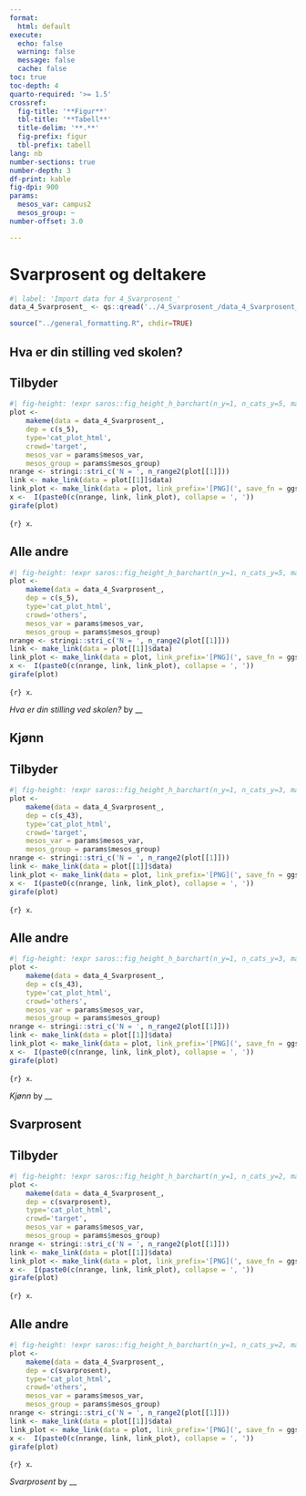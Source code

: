 ```yaml
---
format:
  html: default
execute:
  echo: false
  warning: false
  message: false
  cache: false
toc: true
toc-depth: 4
quarto-required: '>= 1.5'
crossref:
  fig-title: '**Figur**'
  tbl-title: '**Tabell**'
  title-delim: '**.**'
  fig-prefix: figur
  tbl-prefix: tabell
lang: nb
number-sections: true
number-depth: 3
df-print: kable
fig-dpi: 900
params:
  mesos_var: campus2
  mesos_group: ~
number-offset: 3.0

---
```

# Svarprosent og deltakere
```r
#| label: 'Import data for 4_Svarprosent_'
data_4_Svarprosent_ <- qs::qread('../4_Svarprosent_/data_4_Svarprosent_.qs')
```
```r
source("../general_formatting.R", chdir=TRUE)
```

## Hva er din stilling ved skolen?{#sec-Hva-er-din-stilling-ved-skolen--76}


::: {.panel-tabset}

## Tilbyder

::: {#fig-svarprosent-og-deltakere-s-5-fct-cat-plot-html-target}

```r
#| fig-height: !expr saros::fig_height_h_barchart(n_y=1, n_cats_y=5, max_chars_cats_y=19, multiplier_per_plot=.2)
plot <-
	makeme(data = data_4_Svarprosent_,
	dep = c(s_5),
	type='cat_plot_html',
	crowd='target',
	mesos_var = params$mesos_var,
	mesos_group = params$mesos_group)
nrange <- stringi::stri_c('N = ', n_range2(plot[[1]]))
link <- make_link(data = plot[[1]]$data)
link_plot <- make_link(data = plot, link_prefix='[PNG](', save_fn = ggsaver, file_suffix = '.png')
x <-  I(paste0(c(nrange, link, link_plot), collapse = ', '))
girafe(plot)
```

`{r} x`.

:::


## Alle andre

::: {#fig-svarprosent-og-deltakere-s-5-fct-cat-plot-html-others}

```r
#| fig-height: !expr saros::fig_height_h_barchart(n_y=1, n_cats_y=5, max_chars_cats_y=19, multiplier_per_plot=.2)
plot <-
	makeme(data = data_4_Svarprosent_,
	dep = c(s_5),
	type='cat_plot_html',
	crowd='others',
	mesos_var = params$mesos_var,
	mesos_group = params$mesos_group)
nrange <- stringi::stri_c('N = ', n_range2(plot[[1]]))
link <- make_link(data = plot[[1]]$data)
link_plot <- make_link(data = plot, link_prefix='[PNG](', save_fn = ggsaver, file_suffix = '.png')
x <-  I(paste0(c(nrange, link, link_plot), collapse = ', '))
girafe(plot)
```

`{r} x`.

:::

_Hva er din stilling ved skolen?_ by __

:::


## Kjønn{#sec-Kjonn-15}


::: {.panel-tabset}

## Tilbyder

::: {#fig-svarprosent-og-deltakere-s-43-fct-cat-plot-html-target}

```r
#| fig-height: !expr saros::fig_height_h_barchart(n_y=1, n_cats_y=3, max_chars_cats_y=16, multiplier_per_plot=.3)
plot <-
	makeme(data = data_4_Svarprosent_,
	dep = c(s_43),
	type='cat_plot_html',
	crowd='target',
	mesos_var = params$mesos_var,
	mesos_group = params$mesos_group)
nrange <- stringi::stri_c('N = ', n_range2(plot[[1]]))
link <- make_link(data = plot[[1]]$data)
link_plot <- make_link(data = plot, link_prefix='[PNG](', save_fn = ggsaver, file_suffix = '.png')
x <-  I(paste0(c(nrange, link, link_plot), collapse = ', '))
girafe(plot)
```

`{r} x`.

:::


## Alle andre

::: {#fig-svarprosent-og-deltakere-s-43-fct-cat-plot-html-others}

```r
#| fig-height: !expr saros::fig_height_h_barchart(n_y=1, n_cats_y=3, max_chars_cats_y=16, multiplier_per_plot=.3)
plot <-
	makeme(data = data_4_Svarprosent_,
	dep = c(s_43),
	type='cat_plot_html',
	crowd='others',
	mesos_var = params$mesos_var,
	mesos_group = params$mesos_group)
nrange <- stringi::stri_c('N = ', n_range2(plot[[1]]))
link <- make_link(data = plot[[1]]$data)
link_plot <- make_link(data = plot, link_prefix='[PNG](', save_fn = ggsaver, file_suffix = '.png')
x <-  I(paste0(c(nrange, link, link_plot), collapse = ', '))
girafe(plot)
```

`{r} x`.

:::

_Kjønn_ by __

:::


## Svarprosent{#sec-Svarprosent-35}


::: {.panel-tabset}

## Tilbyder

::: {#fig-svarprosent-og-deltakere-svarprosent-fct-cat-plot-html-target}

```r
#| fig-height: !expr saros::fig_height_h_barchart(n_y=1, n_cats_y=2, max_chars_cats_y=10, multiplier_per_plot=.5)
plot <-
	makeme(data = data_4_Svarprosent_,
	dep = c(svarprosent),
	type='cat_plot_html',
	crowd='target',
	mesos_var = params$mesos_var,
	mesos_group = params$mesos_group)
nrange <- stringi::stri_c('N = ', n_range2(plot[[1]]))
link <- make_link(data = plot[[1]]$data)
link_plot <- make_link(data = plot, link_prefix='[PNG](', save_fn = ggsaver, file_suffix = '.png')
x <-  I(paste0(c(nrange, link, link_plot), collapse = ', '))
girafe(plot)
```

`{r} x`.

:::


## Alle andre

::: {#fig-svarprosent-og-deltakere-svarprosent-fct-cat-plot-html-others}

```r
#| fig-height: !expr saros::fig_height_h_barchart(n_y=1, n_cats_y=2, max_chars_cats_y=10, multiplier_per_plot=.5)
plot <-
	makeme(data = data_4_Svarprosent_,
	dep = c(svarprosent),
	type='cat_plot_html',
	crowd='others',
	mesos_var = params$mesos_var,
	mesos_group = params$mesos_group)
nrange <- stringi::stri_c('N = ', n_range2(plot[[1]]))
link <- make_link(data = plot[[1]]$data)
link_plot <- make_link(data = plot, link_prefix='[PNG](', save_fn = ggsaver, file_suffix = '.png')
x <-  I(paste0(c(nrange, link, link_plot), collapse = ', '))
girafe(plot)
```

`{r} x`.

:::

_Svarprosent_ by __

:::
